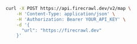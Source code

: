 ```bash cURL
curl -X POST https://api.firecrawl.dev/v2/map \
    -H 'Content-Type: application/json' \
    -H 'Authorization: Bearer YOUR_API_KEY' \
    -d '{
      "url": "https://firecrawl.dev"
    }'
```
